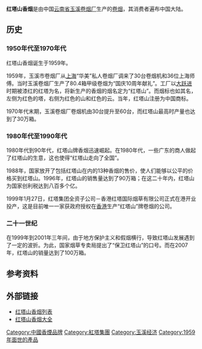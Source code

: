 {{NoteTA
|T=zh-hans:红塔山香烟; zh-tw:紅塔山香菸; zh-hk:紅塔山香煙;
|1=zh-hans:烟; zh-tw:菸; zh-hk:煙;
|2=zh-hans:卷烟; zh-tw:捲菸; zh-hk:捲煙;
}}
{{Infobox Beverage
| name = 红塔山香烟
| image = 
| logo = 
| type = [[香烟|香烟]]
| manufacturer = [[玉溪卷烟厂|玉溪卷烟厂]]
| origin = {{PRC}}[[云南省|云南省]][[玉溪市|玉溪市]]
| introduced = 1959年
| colour = 
| flavour = 
| variants = 
| related =
| website = 
|}}
'''红塔山香烟'''是由中国[[云南省|云南省]][[玉溪卷烟厂|玉溪卷烟厂]]生产的[[卷烟|卷烟]]，其消费者遍布中国大陆。

==历史==
===1950年代至1970年代===
红塔山香烟诞生于1959年。

1959年，玉溪市卷烟厂从[[上海|上海]]“华美”私人卷烟厂{{r|红塔山时代}}调来了30台卷烟机{{r|红塔山时代}}和36位上海师傅{{r|红塔山时代}}。当时玉溪卷烟厂生产了80.4{{r|红塔山品牌}}箱甲级{{r|红塔山品牌}}卷烟为“国庆10周年献礼”{{r|红塔山品牌}}。工厂以[[大跃进|大跃进]]时期被漆红的红塔为名，将新生产的香烟的烟名定为“红塔山”{{r|红塔山时代}}。而烟标也如其名，左侧为红色的塔，右侧为红色的山和红色的云{{r|红塔山时代}}。当年，红塔山注册为中国商标{{r|红塔山品牌}}。

1970年代末期，玉溪卷烟厂卷烟机由30台提升至60台{{r|红塔山时代}}，而红塔山最高时产量也达到了30万箱{{r|红塔山时代}}。

===1980年代至1990年代===
1980年代到90年代，红塔山牌香烟迅速崛起{{r|红塔山时代}}。在1980年代，一些广东的商人做起了红塔山的生意{{r|红塔山时代}}，这也使得“红塔山走向了全国”{{r|红塔山时代}}。

1988年，国家放开了包括红塔山在内的13种香烟的售价{{r|红塔山时代}}，使人们能够以公平的价格买到红塔山。1996年，红塔山的销售量达到了90万箱{{r|红塔山时代}}；在这二十年内，红塔山为国家创利税达到八百多个亿{{r|红塔山时代}}。

1999年1月27日，红塔集团全资子公司－香港红塔国际烟草有限公司正式在港开业投产，这是目前唯一一家获政府授权在[[香港|香港]]生产“红塔山”牌卷烟的公司。

===二十一世纪===
在1999年到2001年三年间，由于地方保护主义和假烟横行，导致红塔山发展遇到了一定的波折{{r|红塔山品牌}}。为此，国家烟草专卖局提出了“保卫红塔山”的口号{{r|红塔山品牌}}。而在2007年，红塔山的销量达到了100万箱{{r|红塔山品牌}}。

==参考资料==
{{reflist|refs=
<ref name="红塔山时代">{{Cite web
 |url= http://www.tobaccochina.com/zt/hongta100w/age/age_jsy.html
 |title=红塔山：强势回归
 |work=tobaccochina.com
 |accessdate=28 July 2010
}}</ref>
<ref name="红塔山品牌">{{Cite web
 |url= http://www.sinoec.net/hy/tobacco/production/hy_25272.html
 |title=“红塔山”品牌之路-:
 |work=sinoec.net
 |accessdate=28 July 2010
}}</ref>}}

==外部链接==
*[http://www.yanyue.cn/sort.php?paramsend=postget&paramsend=postget&sortid=128&page_offset=1 红塔山香烟列表]
*[http://www.52jingdian.com/dalumingyan/hongtashan/ 红塔山香烟大全]

[[Category:中國香煙品牌|Category:中國香煙品牌]]
[[Category:紅塔集團|Category:紅塔集團]]
[[Category:玉溪经济|Category:玉溪经济]]
[[Category:1959年面世的產品|Category:1959年面世的產品]]